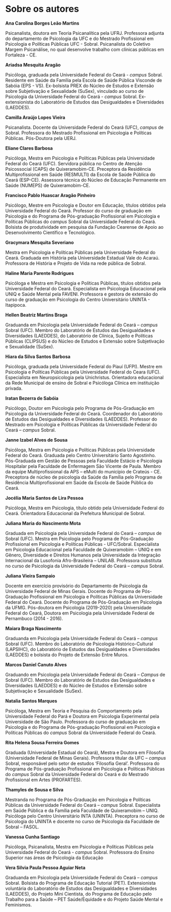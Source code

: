 # Sobre os autores {.unnumbered}

**Ana Carolina Borges Leão Martins**

Psicanalista, doutora em Teoria Psicanalítica pela UFRJ. Professora adjunta do departamento de Psicologia da UFC e do Mestrado Profissional em Psicologia e Políticas Públicas UFC - Sobral. Psicanalista do Coletivo Margem Psicanálise, no qual desenvolve trabalho com clínicas públicas em Fortaleza - CE.

**Ariadsa Mesquita Aragão**

Psicóloga, graduada pela Universidade Federal do Ceará - *campus* Sobral. Residente em Saúde da Família pela Escola de Saúde Pública Visconde de Sabóia (EPS - VS). Ex-bolsista PREX do Núcleo de Estudos e Extensão sobre Subjetivação e Sexualidade (SuSex), vinculado ao curso de Psicologia da Universidade Federal do Ceará - *campus* Sobral. Ex-extensionista do Laboratório de Estudos das Desigualdades e Diversidades (LAEDDES).

**Camilla Araújo Lopes Vieira**

Psicanalista. Docente da Universidade Federal do Ceará (UFC), *campus* de Sobral. Professora do Mestrado Profissional em Psicologia e Políticas Públicas. Pós-Doutora pela UERJ.

**Eliane Clares Barbosa**

Psicóloga, Mestra em Psicologia e Políticas Públicas pela Universidade Federal do Ceará (UFC). Servidora pública no Centro de Atenção Psicossocial (CAPS) de Quixeramobim-CE. Preceptora da Residência Multiprofissional em Saúde (RESMULTI) da Escola de Saúde Pública do Ceará (ESP-CE). Assessora técnica do Núcleo de Educação Permanente em Saúde (NUMEPS) de Quixeramobim-CE.

**Francisco Pablo Huascar Aragão Pinheiro**

Psicólogo, Mestre em Psicologia e Doutor em Educação, títulos obtidos pela Universidade Federal do Ceará. Professor do curso de graduação em Psicologia e do Programa de Pós-graduação Profissional em Psicologia e Políticas Públicas do *campus* Sobral da Universidade Federal do Ceará. Bolsista de produtividade em pesquisa da Fundação Cearense de Apoio ao Desenvolvimento Científico e Tecnológico.

**Gracymara Mesquita Severiano**

Mestra em Psicologia e Políticas Públicas pela Universidade Federal do Ceará. Graduada em História pela Universidade Estadual Vale do Acaraú. Professora de História e Projeto de Vida na rede pública de Sobral.

**Haline Maria Parente Rodrigues**

Psicóloga e Mestra em Psicologia e Políticas Públicas, títulos obtidos pela Universidade Federal do Ceará. Especialista em Psicologia Educacional pela UNIQ e Saúde Mental pela FAVENI. Professora e gestora de extensão do curso de graduação em Psicologia do Centro Universitário UNINTA - Itapipoca.

**Hellen Beatriz Martins Braga**

Graduanda em Psicologia pela Universidade Federal do Ceará – *campus* Sobral (UFC). Membro do Laboratório de Estudos das Desigualdades e Diversidades (LAEDDES), do Laboratório de Clínica, Sujeito e Políticas Públicas (CLIPSUS) e do Núcleo de Estudos e Extensão sobre Subjetivação e Sexualidade (SuSex).

**Hiara da Silva Santos Barbosa**

Psicóloga, graduada pela Universidade Federal do Piauí (UFPI). Mestre em Psicologia e Políticas Públicas pela Universidade Federal do Ceara (UFC). Especialista em Neuropsicologia pela Unichristus. Orientadora educacional da Rede Municipal de ensino de Sobral e Psicóloga Clínica em instituição privada.

**Iratan Bezerra de Sabóia**

Psicólogo, Doutor em Psicologia pelo Programa de Pós-Graduação em Psicologia da Universidade Federal do Ceará. Coordenador do Laboratório de Estudos das Desigualdades e Diversidades (LAEDDES). Professor do Mestrado em Psicologia e Políticas Públicas da Universidade Federal do Ceará – *campus* Sobral.

**Janne Izabel Alves de Sousa**

Psicóloga, Mestra em Psicologia e Políticas Públicas pela Universidade Federal do Ceará. Graduada pelo Centro Universitário Santo Agostinho. Pós-Graduada em Gestão de Pessoas pela Faculdade Estácio e Psicologia Hospitalar pela Faculdade de Enfermagem São Vicente de Paula. Membro da equipe Multiprofissional da APS – eMulti do município de Crateús - CE. Preceptora de núcleo de psicologia da Saúde da Família pelo Programa de Residência Multiprofissional em Saúde da Escola de Saúde Pública do Ceará.

**Jocélia Maria Santos de Lira Pessoa**

Psicóloga, Mestra em Psicologia, título obtido pela Universidade Federal do Ceará. Orientadora Educacional da Prefeitura Municipal de Sobral.

**Juliana Maria do Nascimento Mota**

Graduada em Psicologia pela Universidade Federal do Ceará – *campus* de Sobral (UFC). Mestra em Psicologia pelo Programa de Pós-Graduação Profissional em Psicologia e Políticas Públicas - UFC/Sobral. Especialista em Psicologia Educacional pela Faculdade de Quixeramobim – UNIQ e em Gênero, Diversidade e Direitos Humanos pela Universidade da Integração Internacional da Lusofonia Afro-Brasileira – UNILAB. Professora substituta no curso de Psicologia da Universidade Federal do Ceará – *campus* Sobral.

**Juliana Vieira Sampaio**

Docente em exercício provisório do Departamento de Psicologia da Universidade Federal de Minas Gerais. Docente do Programa de Pós-Graduação Profissional em Psicologia e Políticas Públicas da Universidade Federal do Ceará. Docente do Programa de Pós-Graduação em Psicologia da UFMG. Pós-doutora em Psicologia (2019-2020) pela Universidade Federal do Ceará, Doutora em Psicologia pela Universidade Federal de Pernambuco (2014 - 2016).

**Maiara Braga Nascimento**

Graduanda em Psicologia pela Universidade Federal do Ceará – *campus* Sobral (UFC). Membro do Laboratório de Psicologia Histórico-Cultural (LAPSIHC), do Laboratório de Estudos das Desigualdades e Diversidades (LAEDDES) e bolsista do Projeto de Extensão Entre Muros.

**Marcos Daniel Canuto Alves**

Graduando em Psicologia pela Universidade Federal do Ceará – *Campus* de Sobral (UFC). Membro do Laboratório de Estudos das Desigualdades e Diversidades (LAEDDES) e do Núcleo de Estudos e Extensão sobre Subjetivação e Sexualidade (SuSex).

**Natalia Santos Marques**

Psicóloga, Mestra em Teoria e Pesquisa do Comportamento pela Universidade Federal do Pará e Doutora em Psicologia Experimental pela Universidade de São Paulo. Professora do curso de graduação em Psicologia e do Programa de Pós-graduação Profissional em Psicologia e Políticas Públicas do *campus* Sobral da Universidade Federal do Ceará.

**Rita Helena Sousa Ferreira Gomes**

Graduada (Universidade Estadual do Ceará), Mestra e Doutora em Filosofia (Universidade Federal de Minas Gerais). Professora titular da UFC – *campus* Sobral, responsável pelo setor de estudos ‘Filosofia Geral’. Professora do Programa de Pós-graduação Profissional em Psicologia e Políticas Públicas do *campus* Sobral da Universidade Federal do Ceará e do Mestrado Profissional em Artes (PROFARTES).

**Thamyles de Sousa e Silva**

Mestranda no Programa de Pós-Graduação em Psicologia e Políticas Públicas da Universidade Federal do Ceará – *campus* Sobral. Especialista em Saúde Pública e da Família pela Faculdade de Quixeramobim – UNIQ. Psicóloga pelo Centro Universitário INTA (UNINTA). Preceptora no curso de Psicologia do UNINTA e docente no curso de Psicologia da Faculdade de Sobral – FASOL.

**Vanessa Cunha Santiago**

Psicóloga, Psicanalista, Mestra em Psicologia e Políticas Públicas pela Universidade Federal do Ceará - *campus* Sobral. Professora do Ensino Superior nas áreas de Psicologia da Educação

**Vera Silvia Paula Pessoa Aguiar Neta**

Graduanda em Psicologia pela Universidade Federal do Ceará – *campus* Sobral. Bolsista do Programa de Educação Tutorial (PET). Extensionista voluntária do Laboratório de Estudos das Desigualdades e Diversidades (LAEDDES), do Projeto Mini Cientista, do Programa de Educação pelo Trabalho para a Saúde – PET Saúde/Equidade e do Projeto Saúde Mental e Feminismos.
